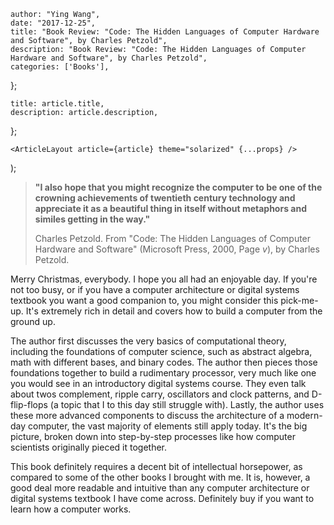 

    author: "Ying Wang",
    date: "2017-12-25",
    title: "Book Review: "Code: The Hidden Languages of Computer Hardware and Software", by Charles Petzold",
    description: "Book Review: "Code: The Hidden Languages of Computer Hardware and Software", by Charles Petzold",
    categories: ['Books'],
};

    title: article.title,
    description: article.description,
};

    <ArticleLayout article={article} theme="solarized" {...props} />
);


> **"I also hope that you might recognize the computer to be one of the crowning achievements of twentieth century technology and appreciate it as a beautiful thing in itself without metaphors and similes getting in the way."**
>
> Charles Petzold. From "Code: The Hidden Languages of Computer Hardware and Software" (Microsoft Press, 2000, Page *v*), by Charles Petzold.

Merry Christmas, everybody. I hope you all had an enjoyable day. If you're not too busy, or if you have a computer architecture or digital systems textbook you want a good companion to, you might consider this pick-me-up. It's extremely rich in detail and covers how to build a computer from the ground up.

The author first discusses the very basics of computational theory, including the foundations of computer science, such as abstract algebra, math with different bases, and binary codes. The author then pieces those foundations together to build a rudimentary processor, very much like one you would see in an introductory digital systems course. They even talk about twos complement, ripple carry, oscillators and clock patterns, and D-flip-flops (a topic that I to this day still struggle with). Lastly, the author uses these more advanced components to discuss the architecture of a modern-day computer, the vast majority of elements still apply today. It's the big picture, broken down into step-by-step processes like how computer scientists originally pieced it together.

This book definitely requires a decent bit of intellectual horsepower, as compared to some of the other books I brought with me. It is, however, a good deal more readable and intuitive than any computer architecture or digital systems textbook I have come across. Definitely buy if you want to learn how a computer works.
